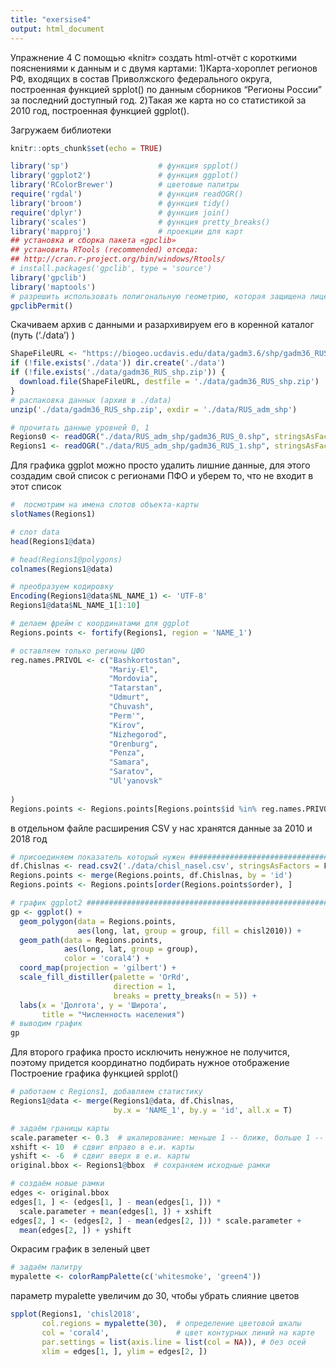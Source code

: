 ---
title: "exersise4"
output: html_document
---

Упражнение 4
 С помощью «knitr» создать html-отчёт с короткими пояснениями к данным и с двумя
картами:
1)Карта-хороплет регионов РФ, входящих в состав Приволжского федерального округа,
построенная функцией spplot() по данным сборников “Регионы России” за
последний доступный год.
2)Такая же карта но со статистикой за 2010 год, построенная функцией ggplot().


Загружаем библиотеки 
```{r setup, include=FALSE}
knitr::opts_chunk$set(echo = TRUE)

library('sp')                    # функция spplot()
library('ggplot2')               # функция ggplot()
library('RColorBrewer')          # цветовые палитры
require('rgdal')                 # функция readOGR()
library('broom')                 # функция tidy()
require('dplyr')                 # функция join()
library('scales')                # функция pretty_breaks()
library('mapproj')               # проекции для карт
## установка и сборка пакета «gpclib»
## установить RTools (recommended) отсюда:
## http://cran.r-project.org/bin/windows/Rtools/
# install.packages('gpclib', type = 'source')
library('gpclib')
library('maptools')
# разрешить использовать полигональную геометрию, которая защищена лицензией 
gpclibPermit()
```

Скачиваем архив с данными и разархивируем его в коренной каталог (путь ('./data') )

```{r cars}
ShapeFileURL <- "https://biogeo.ucdavis.edu/data/gadm3.6/shp/gadm36_RUS_shp.zip"
if (!file.exists('./data')) dir.create('./data')
if (!file.exists('./data/gadm36_RUS_shp.zip')) {
  download.file(ShapeFileURL, destfile = './data/gadm36_RUS_shp.zip')
}
# распаковка данных (архив в ./data)
unzip('./data/gadm36_RUS_shp.zip', exdir = './data/RUS_adm_shp')

# прочитать данные уровней 0, 1
Regions0 <- readOGR("./data/RUS_adm_shp/gadm36_RUS_0.shp", stringsAsFactors = F)
Regions1 <- readOGR("./data/RUS_adm_shp/gadm36_RUS_1.shp", stringsAsFactors = F)

```

Для графика ggplot можно просто удалить лишние данные, для этого создадим свой список с регионами ПФО и уберем
то, что не входит в этот список


```{r pressure, echo=FALSE}
#  посмотрим на имена слотов объекта-карты
slotNames(Regions1)

# слот data
head(Regions1@data)

# head(Regions1@polygons)
colnames(Regions1@data)

# преобразуем кодировку
Encoding(Regions1@data$NL_NAME_1) <- 'UTF-8'
Regions1@data$NL_NAME_1[1:10]

# делаем фрейм с координатами для ggplot
Regions.points <- fortify(Regions1, region = 'NAME_1')

# оставляем только регионы ЦФО
reg.names.PRIVOL <- c("Bashkortostan",
                      "Mariy-El",
                      "Mordovia",
                      "Tatarstan",
                      "Udmurt",
                      "Chuvash",
                      "Perm'",
                      "Kirov",
                      "Nizhegorod",
                      "Orenburg",
                      "Penza",
                      "Samara",
                      "Saratov",
                      "Ul'yanovsk"
                      
)
Regions.points <- Regions.points[Regions.points$id %in% reg.names.PRIVOL, ]
```

в отдельном файле расширения CSV у нас хранятся данные за 2010 и 2018 год 
```{r}
# присоединяем показатель который нужен ################################
df.Chislnas <- read.csv2('./data/chisl_nasel.csv', stringsAsFactors = F)
Regions.points <- merge(Regions.points, df.Chislnas, by = 'id')
Regions.points <- Regions.points[order(Regions.points$order), ]

# график ggplot2 ###############################################################
gp <- ggplot() + 
  geom_polygon(data = Regions.points, 
               aes(long, lat, group = group, fill = chisl2010)) +
  geom_path(data = Regions.points, 
            aes(long, lat, group = group),
            color = 'coral4') +
  coord_map(projection = 'gilbert') +
  scale_fill_distiller(palette = 'OrRd',
                       direction = 1,
                       breaks = pretty_breaks(n = 5)) +
  labs(x = 'Долгота', y = 'Широта', 
       title = "Численность населения")
# выводим график
gp
```

Для второго графика просто исключить ненужное не получится, поэтому придется координатно подбирать нужное отображение 
Построение графика функцией spplot()
```{r}

# работаем с Regions1, добавляем статистику
Regions1@data <- merge(Regions1@data, df.Chislnas, 
                       by.x = 'NAME_1', by.y = 'id', all.x = T)

# задаём границы карты
scale.parameter <- 0.3  # шкалирование: меньше 1 -- ближе, больше 1 -- дальше
xshift <- 10  # сдвиг вправо в е.и. карты 
yshift <- -6  # сдвиг вверх в е.и. карты 
original.bbox <- Regions1@bbox  # сохраняем исходные рамки

# создаём новые рамки
edges <- original.bbox
edges[1, ] <- (edges[1, ] - mean(edges[1, ])) * 
  scale.parameter + mean(edges[1, ]) + xshift
edges[2, ] <- (edges[2, ] - mean(edges[2, ])) * scale.parameter + 
  mean(edges[2, ]) + yshift
```
Окрасим график в зеленый цвет 
```{r}
# задаём палитру
mypalette <- colorRampPalette(c('whitesmoke', 'green4'))

```
параметр mypalette увеличим до 30, чтобы убрать слияние цветов 

```{r}
spplot(Regions1, 'chisl2018',
       col.regions = mypalette(30),  # определение цветовой шкалы
       col = 'coral4',               # цвет контурных линий на карте
       par.settings = list(axis.line = list(col = NA)), # без осей
       xlim = edges[1, ], ylim = edges[2, ])
```
